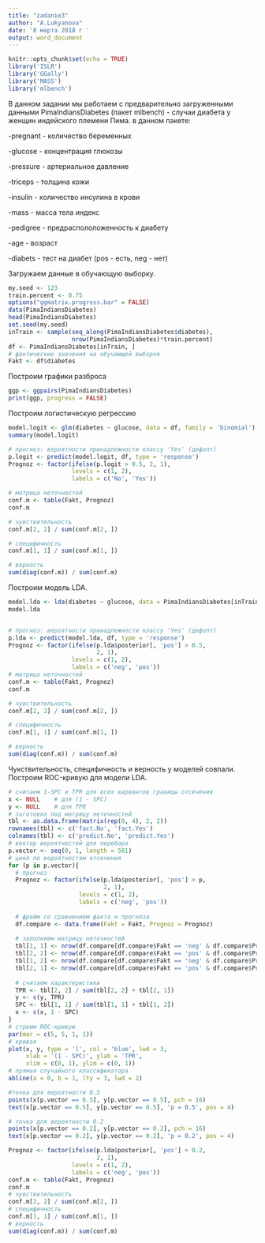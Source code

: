 ---
title: "zadanie3"
author: "A.Lukyanova"
date: '8 марта 2018 г '
output: word_document
---

```{r setup, include=FALSE}
knitr::opts_chunk$set(echo = TRUE)
library('ISLR')
library('GGally')
library('MASS')
library('mlbench')
```

В данном задании мы работаем с предварительно загруженными данными PimaIndiansDiabetes (пакет mlbench) - случаи диабета у женщин индейского племени Пима. в данном пакете:

-pregnant - количество беременных

-glucose - концентрация глюкозы

-pressure - артериальное давление

-triceps - толщина кожи

-insulin - количество инсулина в крови

-mass - масса тела индекс

-pedigree - предраспололоженность к диабету

-age - возраст

-diabets - тест на диабет (pos - есть, neg - нет)

Загружаем данные в обучающую выборку.
```{r generate-data, message = F}
my.seed <- 123
train.percent <- 0.75
options("ggmatrix.progress.bar" = FALSE)
data(PimaIndiansDiabetes)
head(PimaIndiansDiabetes)
set.seed(my.seed)
inTrain <- sample(seq_along(PimaIndiansDiabetes$diabetes),
                  nrow(PimaIndiansDiabetes)*train.percent)
df <- PimaIndiansDiabetes[inTrain, ]
# фактические значения на обучающей выборке
Fakt <- df$diabetes
```

Построим графики разброса
```{r plot-1,message = F}
ggp <- ggpairs(PimaIndiansDiabetes)
print(ggp, progress = FALSE)
```

Построим логистическую регрессию
```{r regression}
model.logit <- glm(diabetes ~ glucose, data = df, family = 'binomial')
summary(model.logit)

# прогноз: вероятности принадлежности классу 'Yes' (дефолт)
p.logit <- predict(model.logit, df, type = 'response')
Prognoz <- factor(ifelse(p.logit > 0.5, 2, 1),
                  levels = c(1, 2),
                  labels = c('No', 'Yes'))

# матрица неточностей
conf.m <- table(Fakt, Prognoz)
conf.m

# чувствительность
conf.m[2, 2] / sum(conf.m[2, ])

# специфичность
conf.m[1, 1] / sum(conf.m[1, ])

# верность
sum(diag(conf.m)) / sum(conf.m)
```

Построим модель LDA.
```{r model}
model.lda <- lda(diabetes ~ glucose, data = PimaIndiansDiabetes[inTrain, ])
model.lda


# прогноз: вероятности принадлежности классу 'Yes' (дефолт)
p.lda <- predict(model.lda, df, type = 'response')
Prognoz <- factor(ifelse(p.lda$posterior[, 'pos'] > 0.5, 
                         2, 1),
                  levels = c(1, 2),
                  labels = c('neg', 'pos'))
# матрица неточностей
conf.m <- table(Fakt, Prognoz)
conf.m

# чувствительность
conf.m[2, 2] / sum(conf.m[2, ])

# специфичность
conf.m[1, 1] / sum(conf.m[1, ])

# верность
sum(diag(conf.m)) / sum(conf.m)
```

Чукствительность, специфичность и верность у моделей совпали. Построим ROC-кривую для модели LDA.
```{r model_1}
# считаем 1-SPC и TPR для всех вариантов границы отсечения
x <- NULL    # для (1 - SPC)
y <- NULL    # для TPR
# заготовка под матрицу неточностей
tbl <- as.data.frame(matrix(rep(0, 4), 2, 2))
rownames(tbl) <- c('fact.No', 'fact.Yes')
colnames(tbl) <- c('predict.No', 'predict.Yes')
# вектор вероятностей для перебора
p.vector <- seq(0, 1, length = 501)
# цикл по вероятностям отсечения
for (p in p.vector){
  # прогноз
  Prognoz <- factor(ifelse(p.lda$posterior[, 'pos'] > p, 
                           2, 1),
                    levels = c(1, 2),
                    labels = c('neg', 'pos'))
  
  # фрейм со сравнением факта и прогноза
  df.compare <- data.frame(Fakt = Fakt, Prognoz = Prognoz)
  
  # заполняем матрицу неточностей
  tbl[1, 1] <- nrow(df.compare[df.compare$Fakt == 'neg' & df.compare$Prognoz == 'neg', ])
  tbl[2, 2] <- nrow(df.compare[df.compare$Fakt == 'pos' & df.compare$Prognoz == 'pos', ])
  tbl[1, 2] <- nrow(df.compare[df.compare$Fakt == 'neg' & df.compare$Prognoz == 'pos', ])
  tbl[2, 1] <- nrow(df.compare[df.compare$Fakt == 'pos' & df.compare$Prognoz == 'neg', ])
  
  # считаем характеристики
  TPR <- tbl[2, 2] / sum(tbl[2, 2] + tbl[2, 1])
  y <- c(y, TPR)
  SPC <- tbl[1, 1] / sum(tbl[1, 1] + tbl[1, 2])
  x <- c(x, 1 - SPC)
}
# строим ROC-кривую
par(mar = c(5, 5, 1, 1))
# кривая
plot(x, y, type = 'l', col = 'blue', lwd = 3,
     xlab = '(1 - SPC)', ylab = 'TPR', 
     xlim = c(0, 1), ylim = c(0, 1))
# прямая случайного классификатора
abline(a = 0, b = 1, lty = 3, lwd = 2)

#точка для вероятности 0.5
points(x[p.vector == 0.5], y[p.vector == 0.5], pch = 16)
text(x[p.vector == 0.5], y[p.vector == 0.5], 'p = 0.5', pos = 4)

# точка для вероятности 0.2
points(x[p.vector == 0.2], y[p.vector == 0.2], pch = 16)
text(x[p.vector == 0.2], y[p.vector == 0.2], 'p = 0.2', pos = 4)

Prognoz <- factor(ifelse(p.lda$posterior[, 'pos'] > 0.2, 
                         2, 1),
                  levels = c(1, 2),
                  labels = c('neg', 'pos'))
conf.m <- table(Fakt, Prognoz)
conf.m
# чувствительность
conf.m[2, 2] / sum(conf.m[2, ])
# специфичность
conf.m[1, 1] / sum(conf.m[1, ])
# верность
sum(diag(conf.m)) / sum(conf.m)
```